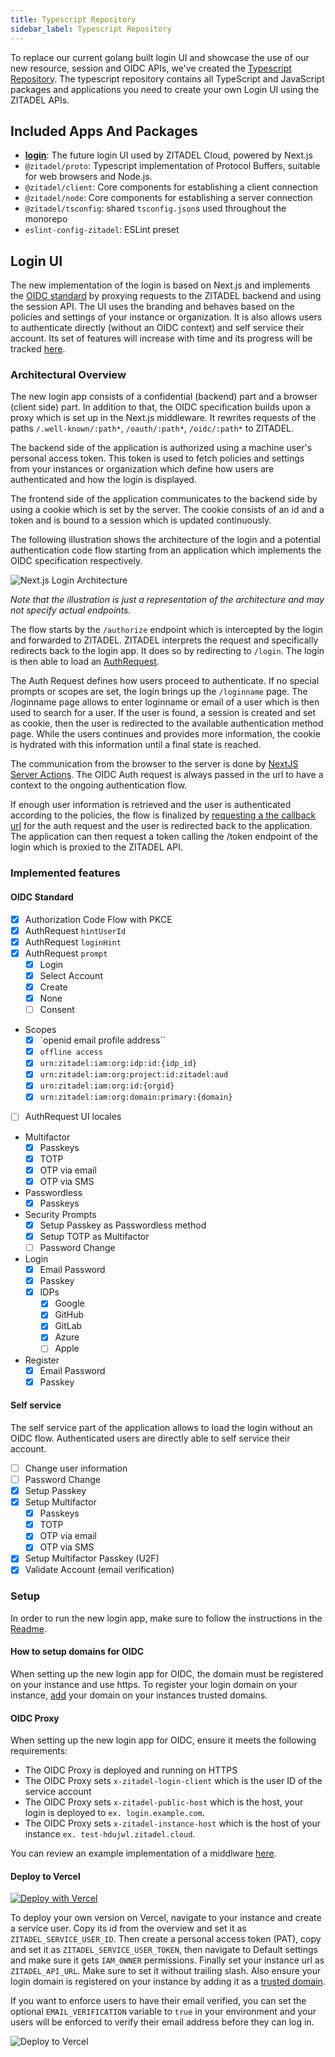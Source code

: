 ```yaml
---
title: Typescript Repository
sidebar_label: Typescript Repository
---
```


To replace our current golang built login UI and showcase the use of our new resource, session and OIDC APIs, we've created the [Typescript Repository](https://github.com/zitadel/typescript).
The typescript repository contains all TypeScript and JavaScript packages and applications you need to create your own Login UI using the ZITADEL APIs.

## Included Apps And Packages

- **[login](./typescript-repo#new-login-ui)**: The future login UI used by ZITADEL Cloud, powered by Next.js
- `@zitadel/proto`: Typescript implementation of Protocol Buffers, suitable for web browsers and Node.js.
- `@zitadel/client`: Core components for establishing a client connection
- `@zitadel/node`: Core components for establishing a server connection
- `@zitadel/tsconfig`: shared `tsconfig.json`s used throughout the monorepo
- `eslint-config-zitadel`: ESLint preset

## Login UI

The new implementation of the login is based on Next.js and implements the [OIDC standard](./oidc-standard) by proxying requests to the ZITADEL backend and using the session API.
The UI uses the branding and behaves based on the policies and settings of your instance or organization.
It is also allows users to authenticate directly (without an OIDC context) and self service their account.
Its set of features will increase with time and its progress will be tracked [here](./typescript-repo#implemented-features).

### Architectural Overview

The new login app consists of a confidential (backend) part and a browser (client side) part.
In addition to that, the OIDC specification builds upon a proxy which is set up in the Next.js middleware. It rewrites requests of the paths `/.well-known/:path*`, `/oauth/:path*`, `/oidc/:path*` to ZITADEL.

The backend side of the application is authorized using a machine user's personal access token.
This token is used to fetch policies and settings from your instances or organization which define how users are authenticated and how the login is displayed.

The frontend side of the application communicates to the backend side by using a cookie which is set by the server.
The cookie consists of an id and a token and is bound to a session which is updated continuously.

The following illustration shows the architecture of the login and a potential authentication code flow starting from an application which implements the OIDC specification respectively.

![Next.js Login Architecture](/img/typescript-login-architecture.png)

_Note that the illustration is just a representation of the architecture and may not specify actual endpoints._

The flow starts by the `/authorize` endpoint which is intercepted by the login and forwarded to ZITADEL.
ZITADEL interprets the request and specifically redirects back to the login app.
It does so by redirecting to `/login`.
The login is then able to load an [AuthRequest](/docs/apis/resources/oidc_service_v2/oidc-service-get-auth-request#get-oidc-auth-request-details).

The Auth Request defines how users proceed to authenticate. If no special prompts or scopes are set, the login brings up the `/loginname` page.
The /loginname page allows to enter loginname or email of a user which is then used to search for a user.
If the user is found, a session is created and set as cookie, then the user is redirected to the available authentication method page.
While the users continues and provides more information, the cookie is hydrated with this information until a final state is reached.

The communication from the browser to the server is done by [NextJS Server Actions](https://nextjs.org/docs/app/building-your-application/data-fetching/server-actions-and-mutations).
The OIDC Auth request is always passed in the url to have a context to the ongoing authentication flow.

If enough user information is retrieved and the user is authenticated according to the policies, the flow is finalized by [requesting a the callback url](/docs/apis/resources/oidc_service_v2/oidc-service-create-callback) for the auth request and the user is redirected back to the application.
The application can then request a token calling the /token endpoint of the login which is proxied to the ZITADEL API.

### Implemented features

#### OIDC Standard

- [x] Authorization Code Flow with PKCE
- [x] AuthRequest `hintUserId`
- [x] AuthRequest `loginHint`
- [x] AuthRequest `prompt`
  - [x] Login
  - [x] Select Account
  - [x] Create
  - [x] None
  - [ ] Consent
- Scopes
  - [x] `openid email profile address``
  - [x] `offline access`
  - [x] `urn:zitadel:iam:org:idp:id:{idp_id}`
  - [x] `urn:zitadel:iam:org:project:id:zitadel:aud`
  - [x] `urn:zitadel:iam:org:id:{orgid}`
  - [x] `urn:zitadel:iam:org:domain:primary:{domain}`
- [ ] AuthRequest UI locales
- Multifactor
  - [x] Passkeys
  - [x] TOTP
  - [x] OTP via email
  - [x] OTP via SMS
- Passwordless
  - [x] Passkeys
- Security Prompts
  - [x] Setup Passkey as Passwordless method
  - [x] Setup TOTP as Multifactor
  - [ ] Password Change
- Login
  - [x] Email Password
  - [x] Passkey
  - [x] IDPs
    - [x] Google
    - [x] GitHub
    - [x] GitLab
    - [x] Azure
    - [ ] Apple
- Register
  - [x] Email Password
  - [x] Passkey

#### Self service

The self service part of the application allows to load the login without an OIDC flow.
Authenticated users are directly able to self service their account.

- [ ] Change user information
- [ ] Password Change
- [x] Setup Passkey
- [x] Setup Multifactor
  - [x] Passkeys
  - [x] TOTP
  - [x] OTP via email
  - [x] OTP via SMS
- [x] Setup Multifactor Passkey (U2F)
- [x] Validate Account (email verification)

### Setup

In order to run the new login app, make sure to follow the instructions in the [Readme](https://github.com/zitadel/typescript/blob/main/README.md#run-login-ui).

#### How to setup domains for OIDC

When setting up the new login app for OIDC, the domain must be registered on your instance and use https.
To register your login domain on your instance, [add](/docs/apis/resources/admin/admin-service-add-instance-trusted-domain) your domain on your instances trusted domains.

#### OIDC Proxy

When setting up the new login app for OIDC, ensure it meets the following requirements:

- The OIDC Proxy is deployed and running on HTTPS
- The OIDC Proxy sets `x-zitadel-login-client` which is the user ID of the service account
- The OIDC Proxy sets `x-zitadel-public-host` which is the host, your login is deployed to `ex. login.example.com`.
- The OIDC Proxy sets `x-zitadel-instance-host` which is the host of your instance `ex. test-hdujwl.zitadel.cloud`.

You can review an example implementation of a middlware [here](https://github.com/zitadel/typescript/blob/main/apps/login/src/middleware.ts).

#### Deploy to Vercel

[![Deploy with Vercel](https://vercel.com/button)](https://vercel.com/new/clone?repository-url=https%3A%2F%2Fgithub.com%2Fzitadel%2Ftypescript&env=ZITADEL_API_URL,ZITADEL_SERVICE_USER_ID,ZITADEL_SERVICE_USER_TOKEN&root-directory=apps/login&envDescription=Setup%20a%20service%20account%20with%20IAM_OWNER%20membership%20on%20your%20instance%20and%20provide%20its%20id%20and%20personal%20access%20token.&project-name=zitadel-login&repository-name=zitadel-login)

To deploy your own version on Vercel, navigate to your instance and create a service user.
Copy its id from the overview and set it as `ZITADEL_SERVICE_USER_ID`.
Then create a personal access token (PAT), copy and set it as `ZITADEL_SERVICE_USER_TOKEN`, then navigate to Default settings and make sure it gets `IAM_OWNER` permissions.
Finally set your instance url as `ZITADEL_API_URL`. Make sure to set it without trailing slash.
Also ensure your login domain is registered on your instance by adding it as a [trusted domain](/docs/apis/resources/admin/admin-service-add-instance-trusted-domain).

If you want to enforce users to have their email verified, you can set the optional `EMAIL_VERIFICATION` variable to `true` in your environment and your users will be enforced to verify their email address before they can log in.

![Deploy to Vercel](/img/deploy-to-vercel.png)
